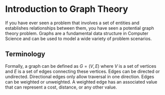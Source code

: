 # Introduction to Graph Theory

If you have ever seen a problem that involves a set of entities and establishes relationships
between them, you have seen a potential graph theory problem. Graphs are a fundamental data 
structure in Computer Science and can be used to model a wide variety of problem scenarios. 

## Terminology

Formally, a graph can be defined as $G=(V,E)$ where $V$ is a set of vertices and $E$ is a set of
edges connecting these vertices. Edges can be directed or undirected. Directional edges only allow
traversal in one direction. Edges can be weighted or unweighted. A weighted edge has an associated
value that can represent a cost, distance, or any other value. 



